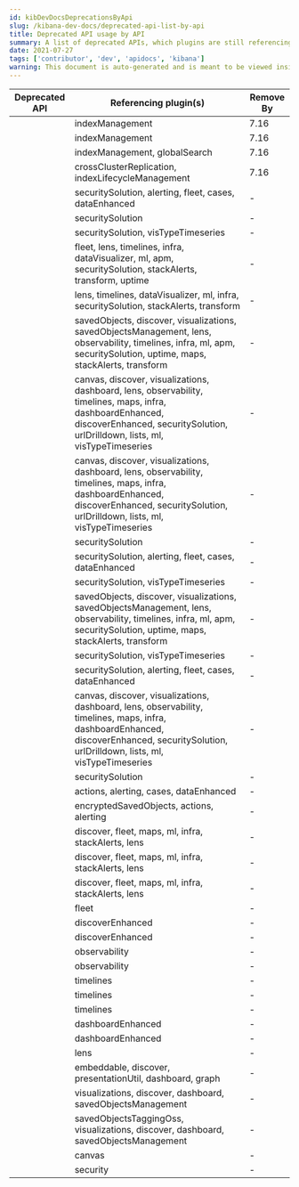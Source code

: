 ```yaml
---
id: kibDevDocsDeprecationsByApi
slug: /kibana-dev-docs/deprecated-api-list-by-api
title: Deprecated API usage by API
summary: A list of deprecated APIs, which plugins are still referencing them, and when they need to be removed by.
date: 2021-07-27
tags: ['contributor', 'dev', 'apidocs', 'kibana']
warning: This document is auto-generated and is meant to be viewed inside our experimental, new docs system.
---
```



| Deprecated API | Referencing plugin(s) | Remove By |
| ---------------|-----------|-----------|
| <DocLink id="kibCorePluginApi" section="def-server.ILegacyCustomClusterClient" text="ILegacyCustomClusterClient"/> | indexManagement | 7.16 |
| <DocLink id="kibCorePluginApi" section="def-server.LegacyScopedClusterClient" text="LegacyScopedClusterClient"/> | indexManagement | 7.16 |
| <DocLink id="kibCorePluginApi" section="def-server.ILegacyScopedClusterClient" text="ILegacyScopedClusterClient"/> | indexManagement, globalSearch | 7.16 |
| <DocLink id="kibCorePluginApi" section="def-server.LegacyAPICaller" text="LegacyAPICaller"/> | crossClusterReplication, indexLifecycleManagement | 7.16 |
| <DocLink id="kibDataPluginApi" section="def-public.KueryNode" text="KueryNode"/> | securitySolution, alerting, fleet, cases, dataEnhanced | - |
| <DocLink id="kibDataPluginApi" section="def-public.MatchAllFilter" text="MatchAllFilter"/> | securitySolution | - |
| <DocLink id="kibDataPluginApi" section="def-public.EsQueryConfig" text="EsQueryConfig"/> | securitySolution, visTypeTimeseries | - |
| <DocLink id="kibDataPluginApi" section="def-public.esKuery" text="esKuery"/> | fleet, lens, timelines, infra, dataVisualizer, ml, apm, securitySolution, stackAlerts, transform, uptime | - |
| <DocLink id="kibDataPluginApi" section="def-public.esQuery" text="esQuery"/> | lens, timelines, dataVisualizer, ml, infra, securitySolution, stackAlerts, transform | - |
| <DocLink id="kibDataPluginApi" section="def-public.IIndexPattern" text="IIndexPattern"/> | savedObjects, discover, visualizations, savedObjectsManagement, lens, observability, timelines, infra, ml, apm, securitySolution, uptime, maps, stackAlerts, transform | - |
| <DocLink id="kibDataPluginApi" section="def-public.Filter" text="Filter"/> | canvas, discover, visualizations, dashboard, lens, observability, timelines, maps, infra, dashboardEnhanced, discoverEnhanced, securitySolution, urlDrilldown, lists, ml, visTypeTimeseries | - |
| <DocLink id="kibDataPluginApi" section="def-common.Filter" text="Filter"/> | canvas, discover, visualizations, dashboard, lens, observability, timelines, maps, infra, dashboardEnhanced, discoverEnhanced, securitySolution, urlDrilldown, lists, ml, visTypeTimeseries | - |
| <DocLink id="kibDataPluginApi" section="def-common.MatchAllFilter" text="MatchAllFilter"/> | securitySolution | - |
| <DocLink id="kibDataPluginApi" section="def-common.KueryNode" text="KueryNode"/> | securitySolution, alerting, fleet, cases, dataEnhanced | - |
| <DocLink id="kibDataPluginApi" section="def-common.EsQueryConfig" text="EsQueryConfig"/> | securitySolution, visTypeTimeseries | - |
| <DocLink id="kibDataPluginApi" section="def-common.IIndexPattern" text="IIndexPattern"/> | savedObjects, discover, visualizations, savedObjectsManagement, lens, observability, timelines, infra, ml, apm, securitySolution, uptime, maps, stackAlerts, transform | - |
| <DocLink id="kibDataPluginApi" section="def-server.EsQueryConfig" text="EsQueryConfig"/> | securitySolution, visTypeTimeseries | - |
| <DocLink id="kibDataPluginApi" section="def-server.KueryNode" text="KueryNode"/> | securitySolution, alerting, fleet, cases, dataEnhanced | - |
| <DocLink id="kibDataPluginApi" section="def-server.Filter" text="Filter"/> | canvas, discover, visualizations, dashboard, lens, observability, timelines, maps, infra, dashboardEnhanced, discoverEnhanced, securitySolution, urlDrilldown, lists, ml, visTypeTimeseries | - |
| <DocLink id="kibCorePluginApi" section="def-public.AppLeaveHandler" text="AppLeaveHandler"/> | securitySolution | - |
| <DocLink id="kibDataPluginApi" section="def-common.nodeBuilder" text="nodeBuilder"/> | actions, alerting, cases, dataEnhanced | - |
| <DocLink id="kibSecurityPluginApi" section="def-server.LegacyAuditLogger" text="LegacyAuditLogger"/> | encryptedSavedObjects, actions, alerting | - |
| <DocLink id="kibDataPluginApi" section="def-public.IFieldType" text="IFieldType"/> | discover, fleet, maps, ml, infra, stackAlerts, lens | - |
| <DocLink id="kibDataPluginApi" section="def-common.IFieldType" text="IFieldType"/> | discover, fleet, maps, ml, infra, stackAlerts, lens | - |
| <DocLink id="kibDataPluginApi" section="def-server.IFieldType" text="IFieldType"/> | discover, fleet, maps, ml, infra, stackAlerts, lens | - |
| <DocLink id="kibCorePluginApi" section="def-server.AsyncPlugin" text="AsyncPlugin"/> | fleet | - |
| <DocLink id="kibDataPluginApi" section="def-public.RangeFilter" text="RangeFilter"/> | discoverEnhanced | - |
| <DocLink id="kibDataPluginApi" section="def-common.RangeFilter" text="RangeFilter"/> | discoverEnhanced | - |
| <DocLink id="kibDataPluginApi" section="def-public.ExistsFilter" text="ExistsFilter"/> | observability | - |
| <DocLink id="kibDataPluginApi" section="def-common.ExistsFilter" text="ExistsFilter"/> | observability | - |
| <DocLink id="kibDataPluginApi" section="def-public.IFieldSubType" text="IFieldSubType"/> | timelines | - |
| <DocLink id="kibDataPluginApi" section="def-common.IFieldSubType" text="IFieldSubType"/> | timelines | - |
| <DocLink id="kibDataPluginApi" section="def-server.IFieldSubType" text="IFieldSubType"/> | timelines | - |
| <DocLink id="kibDataPluginApi" section="def-public.isFilters" text="isFilters"/> | dashboardEnhanced | - |
| <DocLink id="kibDataPluginApi" section="def-common.isFilters" text="isFilters"/> | dashboardEnhanced | - |
| <DocLink id="kibDataPluginApi" section="def-common.FilterMeta" text="FilterMeta"/> | lens | - |
| <DocLink id="kibSavedObjectsPluginApi" section="def-public.SavedObjectSaveModal" text="SavedObjectSaveModal"/> | embeddable, discover, presentationUtil, dashboard, graph | - |
| <DocLink id="kibSavedObjectsPluginApi" section="def-public.SavedObjectLoader" text="SavedObjectLoader"/> | visualizations, discover, dashboard, savedObjectsManagement | - |
| <DocLink id="kibSavedObjectsPluginApi" section="def-public.SavedObject" text="SavedObject"/> | savedObjectsTaggingOss, visualizations, discover, dashboard, savedObjectsManagement | - |
| <DocLink id="kibExpressionsPluginApi" section="def-common.Render" text="Render"/> | canvas | - |
| <DocLink id="kibCorePluginApi" section="def-server.LegacyRequest" text="LegacyRequest"/> | security | - |